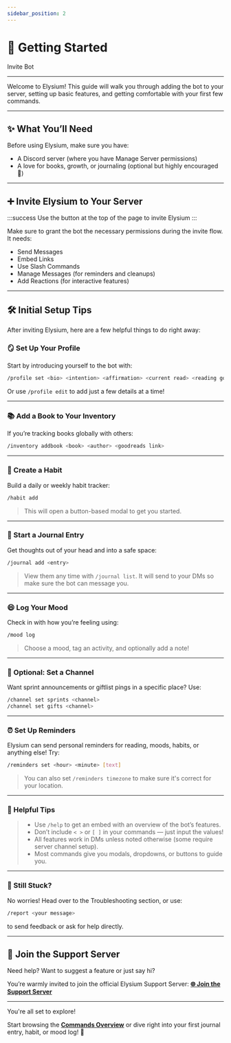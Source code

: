 ```yaml
---
sidebar_position: 2
---
```


# 🚀 Getting Started

<div className="md-button-row">
<Link className="button button--lg btn-gradient" href="https://discord.com/oauth2/authorize?client_id=1366843799451467797&permissions=8&integration_type=0&scope=bot+applications.commands">Invite Bot</Link>
</div>

<hr className="md-divider-gradient" />

Welcome to Elysium! This guide will walk you through adding the bot to your server, setting up basic features, and getting comfortable with your first few commands.

<hr className="md-divider-gradient" />

## ✨ What You’ll Need
Before using Elysium, make sure you have:
- A Discord server (where you have Manage Server permissions)
- A love for books, growth, or journaling (optional but highly encouraged 🥰)

<hr className="md-divider-gradient" />

## ➕ Invite Elysium to Your Server
:::success
Use the button at the top of the page to invite Elysium
:::

Make sure to grant the bot the necessary permissions during the invite flow. It needs:
  - Send Messages
  - Embed Links
  - Use Slash Commands
  - Manage Messages (for reminders and cleanups)
  - Add Reactions (for interactive features)

<hr className="md-divider-gradient" />

## 🛠️ Initial Setup Tips
After inviting Elysium, here are a few helpful things to do right away:

### 🪞 Set Up Your Profile
Start by introducing yourself to the bot with:
```bash
/profile set <bio> <intention> <affirmation> <current read> <reading goal> <favorite genre> <preferred format> <favorite author>
```
Or use `/profile edit` to add just a few details at a time!

<hr className="md-divider-gradient" />

### 📚 Add a Book to Your Inventory
If you’re tracking books globally with others:
```bash
/inventory addbook <book> <author> <goodreads link>
```

<hr className="md-divider-gradient" />

### 🌱 Create a Habit
Build a daily or weekly habit tracker:
```bash
/habit add
```
> This will open a button-based modal to get you started.

<hr className="md-divider-gradient" />

### 📓 Start a Journal Entry
Get thoughts out of your head and into a safe space:
```bash
/journal add <entry>
```
> View them any time with `/journal list`. It will send to your DMs so make sure the bot can message you.

<hr className="md-divider-gradient" />

### 😄 Log Your Mood
Check in with how you’re feeling using:
```bash
/mood log
```
> Choose a mood, tag an activity, and optionally add a note!

<hr className="md-divider-gradient" />

### 📌 Optional: Set a Channel
Want sprint announcements or giftlist pings in a specific place?
Use:
```bash
/channel set sprints <channel>
/channel set gifts <channel>
```

<hr className="md-divider-gradient" />

### ⏰ Set Up Reminders
Elysium can send personal reminders for reading, moods, habits, or anything else!
Try:
```bash
/reminders set <hour> <minute> [text]
```
> You can also set `/reminders timezone` to make sure it's correct for your location.

<hr className="md-divider-gradient" />

### 🧠 Helpful Tips
> - Use `/help` to get an embed with an overview of the bot’s features.
> - Don’t include `< >` or `[ ]` in your commands — just input the values!
> - All features work in DMs unless noted otherwise (some require server channel setup).
> - Most commands give you modals, dropdowns, or buttons to guide you.

<hr className="md-divider-gradient" />

### 💬 Still Stuck?
No worries! Head over to the Troubleshooting section, or use:
```bash
/report <your message>
```
to send feedback or ask for help directly.

<hr className="md-divider-gradient" />

## 💖 Join the Support Server
Need help? Want to suggest a feature or just say hi?

You’re warmly invited to join the official Elysium Support Server:
[**🌐 Join the Support Server**](https://discord.gg/jS5eTjhK7R)

<hr className="md-divider-gradient" />

You're all set to explore!

Start browsing the [**Commands Overview**](./docs/commands-overview) or dive right into your first journal entry, habit, or mood log! 🌼